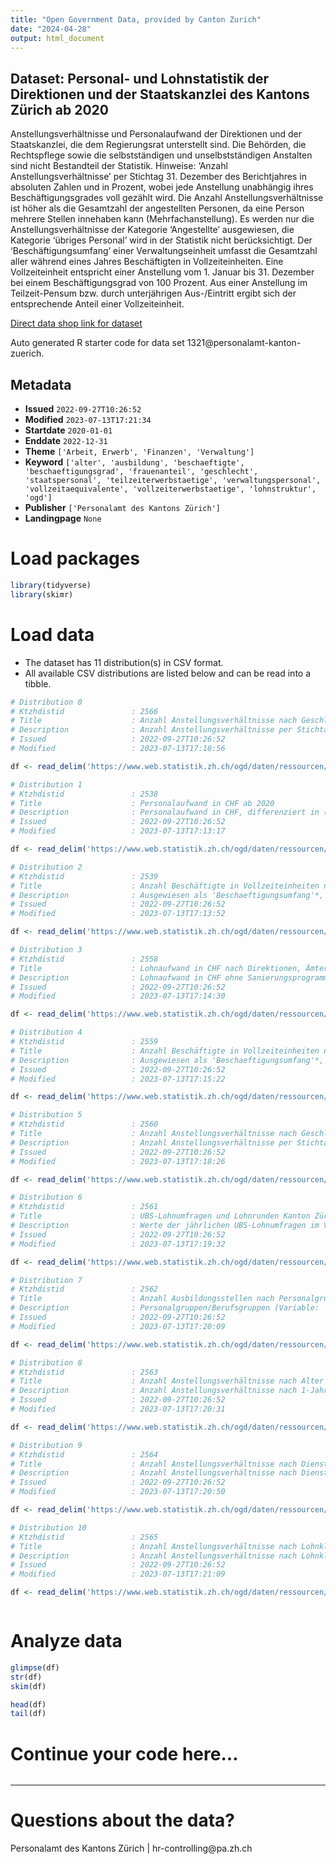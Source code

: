 ```yaml
---
title: "Open Government Data, provided by Canton Zurich"
date: "2024-04-28"
output: html_document
---
```


## Dataset: Personal- und Lohnstatistik der Direktionen und der Staatskanzlei des Kantons Zürich ab 2020

Anstellungsverhältnisse und Personalaufwand der Direktionen und der Staatskanzlei, die dem Regierungsrat unterstellt sind. Die Behörden, die Rechtspflege sowie die selbstständigen und unselbstständigen Anstalten sind nicht Bestandteil der Statistik. Hinweise: 'Anzahl Anstellungsverhältnisse' per Stichtag 31. Dezember des Berichtjahres in absoluten Zahlen und in Prozent, wobei jede Anstellung unabhängig ihres Beschäftigungsgrades voll gezählt wird. Die Anzahl Anstellungsverhältnisse ist höher als die Gesamtzahl der angestellten Personen, da eine Person mehrere Stellen innehaben kann (Mehrfachanstellung). Es werden nur die Anstellungsverhältnisse der Kategorie 'Angestellte' ausgewiesen, die Kategorie 'übriges Personal' wird in der Statistik nicht berücksichtigt. Der 'Beschäftigungsumfang' einer Verwaltungseinheit umfasst die Gesamtzahl aller während eines Jahres Beschäftigten in Vollzeiteinheiten. Eine Vollzeiteinheit entspricht einer Anstellung vom 1. Januar bis 31. Dezember bei einem Beschäftigungsgrad von 100 Prozent. Aus einer Anstellung im Teilzeit-Pensum bzw. durch unterjährigen Aus-/Eintritt ergibt sich der entsprechende Anteil einer Vollzeiteinheit. 

[Direct data shop link for dataset](https://www.zh.ch/de/politik-staat/statistik-daten/datenkatalog.html#/datasets/1321@personalamt-kanton-zuerich)

Auto generated R starter code for data set 1321@personalamt-kanton-zuerich.

## Metadata

- **Issued** `2022-09-27T10:26:52`
- **Modified** `2023-07-13T17:21:34`
- **Startdate** `2020-01-01`
- **Enddate** `2022-12-31`
- **Theme** `['Arbeit, Erwerb', 'Finanzen', 'Verwaltung']`
- **Keyword** `['alter', 'ausbildung', 'beschaeftigte', 'beschaeftigungsgrad', 'frauenanteil', 'geschlecht', 'staatspersonal', 'teilzeiterwerbstaetige', 'verwaltungspersonal', 'vollzeitaequivalente', 'vollzeiterwerbstaetige', 'lohnstruktur', 'ogd']`
- **Publisher** `['Personalamt des Kantons Zürich']`
- **Landingpage** `None`


# Load packages

```r

library(tidyverse)
library(skimr)

```

# Load data

-   The dataset has 11 distribution(s) in CSV format.
-   All available CSV distributions are listed below and can be read into a tibble.

```r

# Distribution 0
# Ktzhdistid               : 2566
# Title                    : Anzahl Anstellungsverhältnisse nach Geschlecht und Beschäftigungsgrad ab 2020
# Description              : Anzahl Anstellungsverhältnisse per Stichtag 31. Dezember des Berichtjahres in absoluten Zahlen und in Prozent, wobei jede Anstellung unabhängig ihres Beschäftigungsgrades voll gezählt wird. Die Anzahl Anstellungsverhältnisse ist höher als die Gesamtzahl der angestellten Personen, da eine Person mehrere Stellen innehaben kann (Mehrfachanstellung). Es werden nur die Anstellungsverhältnisse der Kategorie 'Angestellte' ausgewiesen, die Kategorie 'übriges Personal' wird in der Statistik nicht berücksichtigt. Indikator 'Teilzeit < 50%' = Beschäftigungsgrad < 50%, 'Teilzeit ≥ 50%' = Beschäftigungsgrad ≥ 50%, 'Vollzeit' = Beschäftigungsgrad ≥ 90%.
# Issued                   : 2022-09-27T10:26:52
# Modified                 : 2023-07-13T17:18:56

df <- read_delim('https://www.web.statistik.zh.ch/ogd/daten/ressourcen/KTZH_00001321_00002566.csv')

# Distribution 1
# Ktzhdistid               : 2538
# Title                    : Personalaufwand in CHF ab 2020
# Description              : Personalaufwand in CHF, differenziert in (1) Löhne*, (2) Zulagen*, (3) temporäre Arbeitskräfte, (4) Arbeitgeberbeiträge, (5) Arbeitgeberleistungen; (6) Aus- und Weiterbildung des Personals; (7) Personalwerbung; (8) Übriger Personalaufwand. *Löhne inkl. Zulagen gemäss Vollzugsverordnung zum Personalgesetz (VVO), § 57 c.). Variablen: 'konto_code'; 'konto_name'**; 'anmerkung'. **Werte der Variable 'konto_name': (1) Löhne ('Loehne Behoerden, Richter und Richterinnen'; 'Loehne des Verwaltungs- und Betriebspersonals'; 'Loehne der Lehrkraefte'); (2) Zulagen ('Verguetungen an Behoerden, Kommissionen, Richter' = Vergütungen für Nacht-, Sonntags-, Schicht- und Pikettdienst; 'Übrige Zulagen'); (3) 'Temporaere Arbeitskraefte'; (4) Arbeitgeberbeiträge ('AG-Beitraege AHV, IV, EO, ALV, Verwaltungskosten'; 'AG-Beitraege an andere Pensionskassen'; 'AG-Beitraege an Unfallversicherungen'; 'AG-Beitraege an Familienzulagekassen'; 'Uebrige AG-Beitraege'); (5) Arbeitgeberleistungen ('Ruhegehaelter'; 'Renten oder Rentenanteile'; 'Teuerungszulagen auf Renten und Rentenanteile'; 'Unfallrenten und Rentenabloesungen'; 'Ueberbrueckungsrenten'; 'Uebrige Arbeitgeberleistungen'); (6) 'Aus- und Weiterbildung des Personals'; (7) 'Personalwerbung'; (8) 'Uebriger Personalaufwand'.
# Issued                   : 2022-09-27T10:26:52
# Modified                 : 2023-07-13T17:13:17

df <- read_delim('https://www.web.statistik.zh.ch/ogd/daten/ressourcen/KTZH_00001321_00002538.csv')

# Distribution 2
# Ktzhdistid               : 2539
# Title                    : Anzahl Beschäftigte in Vollzeiteinheiten nach Personalgruppen ab 2020
# Description              : Ausgewiesen als 'Beschaeftigungsumfang'*, gegliedert nach Personalgruppen gemäss den Funktionsbereichen ('funktionsbereich_name') und Funktionen ('funktion') des Personalrechts. *Der 'Beschaeftigungsumfang' einer Verwaltungseinheit umfasst die Gesamtzahl aller während eines Jahres Beschäftigten in Vollzeiteinheiten. Eine Vollzeiteinheit entspricht einer Anstellung vom 1. Januar bis 31. Dezember bei einem Beschäftigungsgrad von 100 Prozent. Aus einer Anstellung im Teilzeit-Pensum bzw. durch unterjährigen Aus-/Eintritt ergibt sich der entsprechende Anteil einer Vollzeiteinheit.
# Issued                   : 2022-09-27T10:26:52
# Modified                 : 2023-07-13T17:13:52

df <- read_delim('https://www.web.statistik.zh.ch/ogd/daten/ressourcen/KTZH_00001321_00002539.csv')

# Distribution 3
# Ktzhdistid               : 2558
# Title                    : Lohnaufwand in CHF nach Direktionen, Ämtern und Bereichen ab 2020
# Description              : Lohnaufwand in CHF ohne Sanierungsprogramme (Finanzdirektion), Berufsbildungsfonds (Bildungsdirektion) und Natur- und Heimatschutzfonds (Baudirektion). Variablen: 'direktion_code', 'direktion_name', 'amt_bereich_code', 'amt_bereich_name' = Code (Amts-Nr.) und Name der Direktionen und Organisationseinheiten gemäss Personalamt.
# Issued                   : 2022-09-27T10:26:52
# Modified                 : 2023-07-13T17:14:30

df <- read_delim('https://www.web.statistik.zh.ch/ogd/daten/ressourcen/KTZH_00001321_00002558.csv')

# Distribution 4
# Ktzhdistid               : 2559
# Title                    : Anzahl Beschäftigte in Vollzeiteinheiten nach Direktionen, Ämtern und Bereichen ab 2020
# Description              : Ausgewiesen als 'Beschaeftigungsumfang'*, gegliedert nach Variablen 'direktion_code', 'direktion_name', 'amt_bereich_code' und 'amt_bereich_name' (Code = "Amts-Nr."; sowie Name der Direktionen und Organisationseinheiten gemäss Personalamt), differenziert in 'Angestellte' (= in Vollzeiteinheiten: Anstellungen gemäss Personalverordnung (PVO) und Lehrpersonen (unbefristet und befristet) und in 'Uebriges Personal' (= Mitglieder von Behörden, Lernende, Praktikanten). *Der 'Beschäftigungsumfang' einer Verwaltungseinheit umfasst die Gesamtzahl aller während eines Jahres Beschäftigten in Vollzeiteinheiten. Eine Vollzeiteinheit entspricht einer Anstellung vom 1. Januar bis 31. Dezember bei einem Beschäftigungsgrad von 100 Prozent. Aus einer Anstellung im Teilzeit-Pensum bzw. durch unterjährigen Aus-/Eintritt ergibt sich der entsprechende Anteil einer Vollzeiteinheit.
# Issued                   : 2022-09-27T10:26:52
# Modified                 : 2023-07-13T17:15:22

df <- read_delim('https://www.web.statistik.zh.ch/ogd/daten/ressourcen/KTZH_00001321_00002559.csv')

# Distribution 5
# Ktzhdistid               : 2560
# Title                    : Anzahl Anstellungsverhältnisse nach Geschlecht und Beschäftigungsgrad nach Direktionen, Ämtern und Bereichen ab 2020
# Description              : Anzahl Anstellungsverhältnisse per Stichtag 31. Dezember des Berichtjahres in absoluten Zahlen und in Prozent, wobei jede Anstellung unabhängig ihres Beschäftigungsgrades voll gezählt wird. Die Anzahl Anstellungsverhältnisse ist höher als die Gesamtzahl der angestellten Personen, da eine Person mehrere Stellen innehaben kann (Mehrfachanstellung). Es werden nur die Anstellungsverhältnisse der Kategorie 'Angestellte' ausgewiesen, die Kategorie 'übriges Personal' wird in der Statistik nicht berücksichtigt. Indikator 'Teilzeit' = Beschäftigungsgrad < 90%, 'Vollzeit' = Beschäftigungsgrad ≥ 90%. Variablen 'direktion_code', 'direktion_name', 'amt_bereich_code' und 'amt_bereich_name' (Code = "Amts-Nr."; sowie Name der Direktionen und Organisationseinheiten gemäss Personalamt).
# Issued                   : 2022-09-27T10:26:52
# Modified                 : 2023-07-13T17:18:26

df <- read_delim('https://www.web.statistik.zh.ch/ogd/daten/ressourcen/KTZH_00001321_00002560.csv')

# Distribution 6
# Ktzhdistid               : 2561
# Title                    : UBS-Lohnumfragen und Lohnrunden Kanton Zürich ab 2016
# Description              : Werte der jährlichen UBS-Lohnumfragen im Vergleich zu den entsprechenden Lohnrunden des Kantons (mit Teuerung, ohne Einmalzulagen). Die Festlegungen zur Lohnentwicklung berücksichtigen die Lohnentwicklung bei Arbeitgebern mit Bedeutung für den Wirtschaftsraum Zürich (UBS-Lohnumfragen), den kantonalen Finanzhaushalt und die Vorjahres-Lohnrunden der deutschsprachigen kantonalen Verwaltungen.
# Issued                   : 2022-09-27T10:26:52
# Modified                 : 2023-07-13T17:19:32

df <- read_delim('https://www.web.statistik.zh.ch/ogd/daten/ressourcen/KTZH_00001321_00002561.csv')

# Distribution 7
# Ktzhdistid               : 2562
# Title                    : Anzahl Ausbildungsstellen nach Personalgruppen/Berufsgruppen ab 2020
# Description              : Personalgruppen/Berufsgruppen (Variable: 'ausbildung_name'): 'Lernende KV-Berufe', 'Lernende IT-Berufe', 'Lernende Betreuung', 'Lernende Handwerk und Technik', 'Andere Lernende nach BbG' (= Berufsbildungsgesetz), 'Praktikanten/Praktikantinnen', 'Studierende', 'Aspirant/in des Polizeikorps' oder 'Auditor/in'.
# Issued                   : 2022-09-27T10:26:52
# Modified                 : 2023-07-13T17:20:09

df <- read_delim('https://www.web.statistik.zh.ch/ogd/daten/ressourcen/KTZH_00001321_00002562.csv')

# Distribution 8
# Ktzhdistid               : 2563
# Title                    : Anzahl Anstellungsverhältnisse nach Alter und Geschlecht ab 2020
# Description              : Anzahl Anstellungsverhältnisse nach 1-Jahres-Altersklassen (ab 75 Jahren = '75+') in absoluten Zahlen, wobei jede Anstellung unabhängig ihres Beschäftigungsgrades voll gezählt wird. Die Anzahl Anstellungsverhältnisse ist höher als die Gesamtzahl der angestellten Personen, da eine Person mehrere Stellen innehaben kann (Mehrfachanstellung). Es werden nur die Anstellungsverhältnisse der Kategorie 'Angestellte' ausgewiesen, die Kategorie 'übriges Personal' wird in der Statistik nicht berücksichtigt. 
# Issued                   : 2022-09-27T10:26:52
# Modified                 : 2023-07-13T17:20:31

df <- read_delim('https://www.web.statistik.zh.ch/ogd/daten/ressourcen/KTZH_00001321_00002563.csv')

# Distribution 9
# Ktzhdistid               : 2564
# Title                    : Anzahl Anstellungsverhältnisse nach Dienstjahr und Geschlecht ab 2020
# Description              : Anzahl Anstellungsverhältnisse nach Dienstjahren ('0' bis 'n' Jahren) in absoluten Zahlen, wobei jede Anstellung unabhängig ihres Beschäftigungsgrades voll gezählt wird. Die Anzahl Anstellungsverhältnisse ist höher als die Gesamtzahl der angestellten Personen, da eine Person mehrere Stellen innehaben kann (Mehrfachanstellung). Es werden nur die Anstellungsverhältnisse der Kategorie 'Angestellte' ausgewiesen, die Kategorie 'übriges Personal' wird in der Statistik nicht berücksichtigt. 
# Issued                   : 2022-09-27T10:26:52
# Modified                 : 2023-07-13T17:20:50

df <- read_delim('https://www.web.statistik.zh.ch/ogd/daten/ressourcen/KTZH_00001321_00002564.csv')

# Distribution 10
# Ktzhdistid               : 2565
# Title                    : Anzahl Anstellungsverhältnisse nach Lohnklasse und Geschlecht ab 2020
# Description              : Anzahl Anstellungsverhältnisse nach Lohnklasse ('01', '02', ..., '29'; weitere Informationen siehe Link "Kantonales Lohnsystem" in den Metadaten zum Datensatz) in absoluten Zahlen, wobei jede Anstellung unabhängig ihres Beschäftigungsgrades voll gezählt wird. Die Anzahl Anstellungsverhältnisse ist höher als die Gesamtzahl der angestellten Personen, da eine Person mehrere Stellen innehaben kann (Mehrfachanstellung). Es werden nur die Anstellungsverhältnisse der Kategorie 'Angestellte' ausgewiesen, die Kategorie 'übriges Personal' wird in der Statistik nicht berücksichtigt. 
# Issued                   : 2022-09-27T10:26:52
# Modified                 : 2023-07-13T17:21:09

df <- read_delim('https://www.web.statistik.zh.ch/ogd/daten/ressourcen/KTZH_00001321_00002565.csv')



```

# Analyze data

```r

glimpse(df)
str(df)
skim(df)

head(df)
tail(df)

```

# Continue your code here...

```r

```

------------------------------------------------------------------------

# Questions about the data?

Personalamt des Kantons Zürich | hr-controlling@pa.zh.ch
